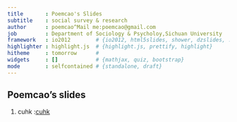 ```yaml
---
title       : Poemcao's Slides
subtitle    : social survey & research
author      : poemcao^Mail me:poemcao@gmail.com
job         : Department of Sociology & Psycholoy,Sichuan University
framework   : io2012        # {io2012, html5slides, shower, dzslides, ...}
highlighter : highlight.js  # {highlight.js, prettify, highlight}
hitheme     : tomorrow      # 
widgets     : []            # {mathjax, quiz, bootstrap}
mode        : selfcontained # {standalone, draft}
---
```


## Poemcao's slides

1. cuhk :[cuhk](/cuhk)